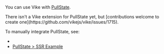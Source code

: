 
You can use Vike with [PullState](https://github.com/lostpebble/pullstate).

<Contribution>
There isn't a <Link href="/extensions">Vike extension</Link> for PullState yet, but [contributions welcome to create one](https://github.com/vikejs/vike/issues/1715).
</Contribution>

To manually integrate PullState, see:
- <Link href="/stores#ssr" doNotInferSectionTitle />
- [PullState > SSR Example](https://lostpebble.github.io/pullstate/docs/quick-example-server-rendered)
